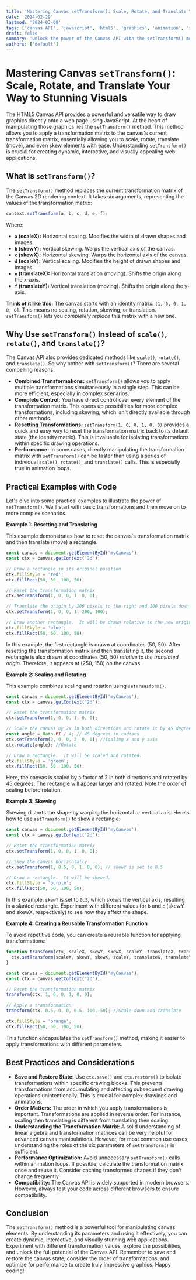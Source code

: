 ```yaml
---
title: 'Mastering Canvas setTransform(): Scale, Rotate, and Translate Your Way to Stunning Visuals'
date: '2024-02-29'
lastmod: '2024-03-08'
tags: ['canvas API', 'javascript', 'html5', 'graphics', 'animation', 'setTransform', 'transformations', '2D graphics', 'web development']
draft: false
summary: 'Unlock the power of the Canvas API with the setTransform() method. Learn how to scale, rotate, translate, and skew canvas elements for dynamic and visually appealing web applications. This comprehensive guide provides detailed explanations, code examples, and best practices.'
authors: ['default']
---
```


# Mastering Canvas `setTransform()`: Scale, Rotate, and Translate Your Way to Stunning Visuals

The HTML5 Canvas API provides a powerful and versatile way to draw graphics directly onto a web page using JavaScript.  At the heart of manipulating those graphics lies the `setTransform()` method.  This method allows you to apply a transformation matrix to the canvas's current transformation matrix, essentially allowing you to scale, rotate, translate (move), and even skew elements with ease.  Understanding `setTransform()` is crucial for creating dynamic, interactive, and visually appealing web applications.

## What is `setTransform()`?

The `setTransform()` method replaces the current transformation matrix of the Canvas 2D rendering context. It takes six arguments, representing the values of the transformation matrix:

```javascript
context.setTransform(a, b, c, d, e, f);
```

Where:

*   **`a` (scaleX):**  Horizontal scaling. Modifies the width of drawn shapes and images.
*   **`b` (skewY):** Vertical skewing. Warps the vertical axis of the canvas.
*   **`c` (skewX):** Horizontal skewing. Warps the horizontal axis of the canvas.
*   **`d` (scaleY):** Vertical scaling. Modifies the height of drawn shapes and images.
*   **`e` (translateX):** Horizontal translation (moving).  Shifts the origin along the x-axis.
*   **`f` (translateY):** Vertical translation (moving). Shifts the origin along the y-axis.

**Think of it like this:**  The canvas starts with an identity matrix: `[1, 0, 0, 1, 0, 0]`.  This means no scaling, rotation, skewing, or translation.  `setTransform()` lets you *completely replace* this matrix with a new one.

## Why Use `setTransform()` Instead of `scale()`, `rotate()`, and `translate()`?

The Canvas API also provides dedicated methods like `scale()`, `rotate()`, and `translate()`.  So why bother with `setTransform()`?  There are several compelling reasons:

*   **Combined Transformations:** `setTransform()` allows you to apply multiple transformations simultaneously in a single step.  This can be more efficient, especially in complex scenarios.
*   **Complete Control:**  You have direct control over every element of the transformation matrix. This opens up possibilities for more complex transformations, including skewing, which isn't directly available through other methods.
*   **Resetting Transformations:**  `setTransform(1, 0, 0, 1, 0, 0)` provides a quick and easy way to reset the transformation matrix back to its default state (the identity matrix).  This is invaluable for isolating transformations within specific drawing operations.
*   **Performance:** In some cases, directly manipulating the transformation matrix with `setTransform()` can be faster than using a series of individual `scale()`, `rotate()`, and `translate()` calls. This is especially true in animation loops.

## Practical Examples with Code

Let's dive into some practical examples to illustrate the power of `setTransform()`.  We'll start with basic transformations and then move on to more complex scenarios.

**Example 1: Resetting and Translating**

This example demonstrates how to reset the canvas's transformation matrix and then translate (move) a rectangle.

```javascript
const canvas = document.getElementById('myCanvas');
const ctx = canvas.getContext('2d');

// Draw a rectangle in its original position
ctx.fillStyle = 'red';
ctx.fillRect(50, 50, 100, 50);

// Reset the transformation matrix
ctx.setTransform(1, 0, 0, 1, 0, 0);

// Translate the origin by 200 pixels to the right and 100 pixels down
ctx.setTransform(1, 0, 0, 1, 200, 100);

// Draw another rectangle.  It will be drawn relative to the new origin.
ctx.fillStyle = 'blue';
ctx.fillRect(50, 50, 100, 50);
```

In this example, the first rectangle is drawn at coordinates (50, 50).  After resetting the transformation matrix and then translating it, the second rectangle is also drawn at coordinates (50, 50) *relative to the translated origin*.  Therefore, it appears at (250, 150) on the canvas.

**Example 2: Scaling and Rotating**

This example combines scaling and rotation using `setTransform()`.

```javascript
const canvas = document.getElementById('myCanvas');
const ctx = canvas.getContext('2d');

// Reset the transformation matrix
ctx.setTransform(1, 0, 0, 1, 0, 0);

// Scale the canvas by 2x in both directions and rotate it by 45 degrees.
const angle = Math.PI / 4; // 45 degrees in radians
ctx.setTransform(2, 0, 0, 2, 0, 0); //Scaling x and y axis
ctx.rotate(angle); //Rotate

// Draw a rectangle.  It will be scaled and rotated.
ctx.fillStyle = 'green';
ctx.fillRect(50, 50, 100, 50);
```

Here, the canvas is scaled by a factor of 2 in both directions and rotated by 45 degrees. The rectangle will appear larger and rotated.  Note the order of scaling before rotation.

**Example 3: Skewing**

Skewing distorts the shape by warping the horizontal or vertical axis.  Here's how to use `setTransform()` to skew a rectangle:

```javascript
const canvas = document.getElementById('myCanvas');
const ctx = canvas.getContext('2d');

// Reset the transformation matrix
ctx.setTransform(1, 0, 0, 1, 0, 0);

// Skew the canvas horizontally
ctx.setTransform(1, 0.5, 0, 1, 0, 0); // skewY is set to 0.5

// Draw a rectangle.  It will be skewed.
ctx.fillStyle = 'purple';
ctx.fillRect(50, 50, 100, 50);
```

In this example, `skewY` is set to `0.5`, which skews the vertical axis, resulting in a slanted rectangle. Experiment with different values for `b` and `c` (skewY and skewX, respectively) to see how they affect the shape.

**Example 4:  Creating a Reusable Transformation Function**

To avoid repetitive code, you can create a reusable function for applying transformations:

```javascript
function transform(ctx, scaleX, skewY, skewX, scaleY, translateX, translateY) {
  ctx.setTransform(scaleX, skewY, skewX, scaleY, translateX, translateY);
}

const canvas = document.getElementById('myCanvas');
const ctx = canvas.getContext('2d');

// Reset the transformation matrix
transform(ctx, 1, 0, 0, 1, 0, 0);

// Apply a transformation
transform(ctx, 0.5, 0, 0, 0.5, 100, 50); //Scale down and translate

ctx.fillStyle = 'orange';
ctx.fillRect(50, 50, 100, 50);
```

This function encapsulates the `setTransform()` method, making it easier to apply transformations with different parameters.

## Best Practices and Considerations

*   **Save and Restore State:** Use `ctx.save()` and `ctx.restore()` to isolate transformations within specific drawing blocks.  This prevents transformations from accumulating and affecting subsequent drawing operations unintentionally.  This is crucial for complex drawings and animations.
*   **Order Matters:** The order in which you apply transformations is important.  Transformations are applied in reverse order. For instance, scaling then translating is different from translating then scaling.
*   **Understanding the Transformation Matrix:**  A solid understanding of linear algebra and transformation matrices can be very helpful for advanced canvas manipulations.  However, for most common use cases, understanding the roles of the six parameters of `setTransform()` is sufficient.
*   **Performance Optimization:**  Avoid unnecessary `setTransform()` calls within animation loops.  If possible, calculate the transformation matrix once and reuse it. Consider caching transformed shapes if they don't change frequently.
*   **Compatibility:**  The Canvas API is widely supported in modern browsers.  However, always test your code across different browsers to ensure compatibility.

## Conclusion

The `setTransform()` method is a powerful tool for manipulating canvas elements. By understanding its parameters and using it effectively, you can create dynamic, interactive, and visually stunning web applications.  Experiment with different transformation values, explore the possibilities, and unlock the full potential of the Canvas API. Remember to save and restore the canvas state, consider the order of transformations, and optimize for performance to create truly impressive graphics.  Happy coding!